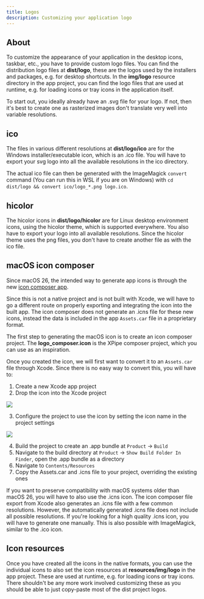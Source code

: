 ```yaml
---
title: Logos
description: Customizing your application logo
---
```


## About

To customize the appearance of your application in the desktop icons, taskbar, etc., you have to provide custom logo files. You can find the distribution logo files at **dist/logo**, these are the logos used by the installers and packages, e.g. for desktop shortcuts. In the **img/logo** resource directory in the app project, you can find the logo files that are used at runtime, e.g. for loading icons or tray icons in the application itself.

To start out, you ideally already have an .svg file for your logo. If not, then it's best to create one as rasterized images don't translate very well into variable resolutions.

## ico

The files in various different resolutions at **dist/logo/ico** are for the Windows installer/executable icon, which is an .ico file. You will have to export your svg logo into all the available resolutions in the ico directory.

The actual ico file can then be generated with the ImageMagick `convert` command (You can run this in WSL if you are on Windows) with `cd dist/logo && convert ico/logo_*.png logo.ico`.

## hicolor

The hicolor icons in **dist/logo/hicolor** are for Linux desktop environment icons, using the hicolor theme, which is supported everywhere. You also have to export your logo into all available resolutions. Since the hicolor theme uses the png files, you don't have to create another file as with the ico file.

## macOS icon composer

Since macOS 26, the intended way to generate app icons is through the new [icon composer app](https://developer.apple.com/icon-composer/).

Since this is not a native project and is not built with Xcode, we will have to go a different route on properly exporting and integrating the icon into the built app. The icon composer does not generate an .icns file for these new icons, instead the data is included in the app `Assets.car` file in a proprietary format.

The first step to generating the macOS icon is to create an icon composer project. The **logo_composer.icon** is the XPipe composer project, which you can use as an inspiration.

Once you created the icon, we will first want to convert it to an `Assets.car` file through Xcode. Since there is no easy way to convert this, you will have to:
1. Create a new Xcode app project
2. Drop the icon into the Xcode project

![](/images/xcode-logo.png)

3. Configure the project to use the icon by setting the icon name in the project settings

![](/images/xcode-logo-settings.png)

4. Build the project to create an .app bundle at `Product` -> `Build`
5. Navigate to the build directory at `Product` -> `Show Build Folder In Finder`, open the .app bundle as a directory
6. Navigate to `Contents/Resources`
7. Copy the Assets.car and .icns file to your project, overriding the existing ones

If you want to preserve compatibility with macOS systems older than macOS 26, you will have to also use the .icns icon. The icon composer file export from Xcode also generates an .icns file with a few common resolutions. However, the automatically generated .icns file does not include all possible resolutions. If you're looking for a high quality .icns icon, you will have to generate one manually. This is also possible with ImageMagick, similar to the .ico icon.

## Icon resources

Once you have created all the icons in the native formats, you can use the individual icons to also set the icon resources at **resources/img/logo** in the app project. These are used at runtime, e.g. for loading icons or tray icons. There shouldn't be any more work involved customizing these as you should be able to just copy-paste most of the dist project logos.
